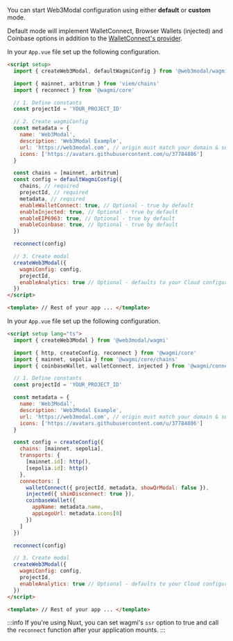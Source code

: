 
You can start Web3Modal configuration using either **default** or **custom** mode.

Default mode will implement WalletConnect, Browser Wallets (injected) and Coinbase options in addition to the [WalletConnect's provider](../../../../cloud/blockchain-api.md).

<Tabs>
<TabItem value="default" label="Default">

In your `App.vue` file set up the following configuration.

```html
<script setup>
  import { createWeb3Modal, defaultWagmiConfig } from '@web3modal/wagmi'

  import { mainnet, arbitrum } from 'viem/chains'
  import { reconnect } from '@wagmi/core'

  // 1. Define constants
  const projectId = 'YOUR_PROJECT_ID'

  // 2. Create wagmiConfig
  const metadata = {
    name: 'Web3Modal',
    description: 'Web3Modal Example',
    url: 'https://web3modal.com', // origin must match your domain & subdomain
    icons: ['https://avatars.githubusercontent.com/u/37784886']
  }

  const chains = [mainnet, arbitrum]
  const config = defaultWagmiConfig({
    chains, // required
    projectId, // required
    metadata, // required
    enableWalletConnect: true, // Optional - true by default
    enableInjected: true, // Optional - true by default
    enableEIP6963: true, // Optional - true by default
    enableCoinbase: true, // Optional - true by default
  })

  reconnect(config)

  // 3. Create modal
  createWeb3Modal({
    wagmiConfig: config,
    projectId,
    enableAnalytics: true // Optional - defaults to your Cloud configuration
  })
</script>

<template> // Rest of your app ... </template>
```

</TabItem>
<TabItem value="custom" label="Custom">

In your `App.vue` file set up the following configuration.

```html
<script setup lang="ts">
  import { createWeb3Modal } from '@web3modal/wagmi'

  import { http, createConfig, reconnect } from '@wagmi/core'
  import { mainnet, sepolia } from '@wagmi/core/chains'
  import { coinbaseWallet, walletConnect, injected } from '@wagmi/connectors'

  // 1. Define constants
  const projectId = 'YOUR_PROJECT_ID'

  const metadata = {
    name: 'Web3Modal',
    description: 'Web3Modal Example',
    url: 'https://web3modal.com', // origin must match your domain & subdomain
    icons: ['https://avatars.githubusercontent.com/u/37784886']
  }

  const config = createConfig({
    chains: [mainnet, sepolia],
    transports: {
      [mainnet.id]: http(),
      [sepolia.id]: http()
    },
    connectors: [
      walletConnect({ projectId, metadata, showQrModal: false }),
      injected({ shimDisconnect: true }),
      coinbaseWallet({
        appName: metadata.name,
        appLogoUrl: metadata.icons[0]
      })
    ]
  })

  reconnect(config)

  // 3. Create modal
  createWeb3Modal({
    wagmiConfig: config,
    projectId,
    enableAnalytics: true // Optional - defaults to your Cloud configuration
  })
</script>

<template> // Rest of your app ... </template>
```

</TabItem>
</Tabs>

:::info
If you're using Nuxt, you can set wagmi's `ssr` option to true and call the `reconnect` function after your application mounts.
:::
